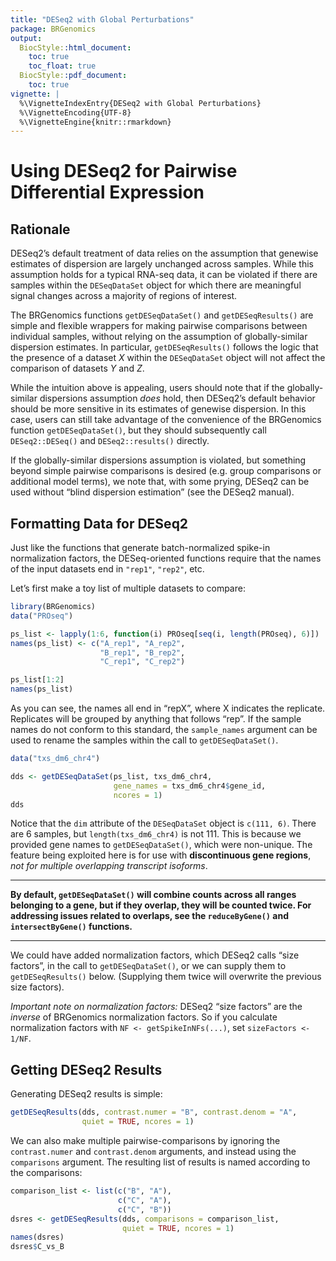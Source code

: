 ```yaml
---
title: "DESeq2 with Global Perturbations"
package: BRGenomics
output:
  BiocStyle::html_document:
    toc: true
    toc_float: true
  BiocStyle::pdf_document:
    toc: true
vignette: |
  %\VignetteIndexEntry{DESeq2 with Global Perturbations}
  %\VignetteEncoding{UTF-8}
  %\VignetteEngine{knitr::rmarkdown}
---
```


# Using DESeq2 for Pairwise Differential Expression

## Rationale 

DESeq2's default treatment of data relies on the assumption that genewise 
estimates of dispersion are largely unchanged across samples. While this 
assumption holds for a typical RNA-seq data, it can be violated if there are 
samples within the `DESeqDataSet` object for which there are meaningful signal 
changes across a majority of regions of interest. 

The BRGenomics functions `getDESeqDataSet()` and `getDESeqResults()` are simple 
and flexible wrappers for making pairwise comparisons between individual 
samples, without relying on the assumption of globally-similar dispersion 
estimates. In particular, `getDESeqResults()` follows the logic that the 
presence of a dataset $X$ within the `DESeqDataSet` object will not affect the 
comparison of datasets $Y$ and $Z$.

While the intuition above is appealing, users should note that if the 
globally-similar dispersions assumption _does_ hold, then DESeq2's default 
behavior should be more sensitive in its estimates of genewise dispersion. In 
this case, users can still take advantage of the convenience of the BRGenomics 
function `getDESeqDataSet()`, but they should subsequently call 
`DESeq2::DESeq()` and `DESeq2::results()` directly.

If the globally-similar dispersions assumption is violated, but something beyond 
simple pairwise comparisons is desired (e.g. group comparisons or additional 
model terms), we note that, with some prying, DESeq2 can be used without "blind 
dispersion estimation" (see the DESeq2 manual).

## Formatting Data for DESeq2

Just like the functions that generate batch-normalized spike-in normalization 
factors, the DESeq-oriented functions require that the names of the input 
datasets end in `"rep1"`, `"rep2"`, etc. 

Let's first make a toy list of multiple datasets to compare:

```r
library(BRGenomics)
data("PROseq")
```

```r
ps_list <- lapply(1:6, function(i) PROseq[seq(i, length(PROseq), 6)])
names(ps_list) <- c("A_rep1", "A_rep2", 
                    "B_rep1", "B_rep2",
                    "C_rep1", "C_rep2")
```

```r
ps_list[1:2]
names(ps_list)
```

As you can see, the names all end in "repX", where X indicates the replicate. 
Replicates will be grouped by anything that follows "rep". If the sample names 
do not conform to this standard, the `sample_names` argument can be used to 
rename the samples within the call to `getDESeqDataSet()`.

```r
data("txs_dm6_chr4")
```

```r
dds <- getDESeqDataSet(ps_list, txs_dm6_chr4,
                       gene_names = txs_dm6_chr4$gene_id,
                       ncores = 1)
dds
```

Notice that the `dim` attribute of the `DESeqDataSet` object is `c(111, 6)`. 
There are 6 samples, but `length(txs_dm6_chr4)` is not 111. This is because we 
provided gene names to `getDESeqDataSet()`, which were non-unique. The feature 
being exploited here is for use with __discontinuous gene regions__, _not for 
multiple overlapping transcript isoforms_. 

---

__By default, `getDESeqDataSet()` will combine counts across all ranges 
belonging to a gene, but if they overlap, they will be counted twice. For 
addressing issues related to overlaps, see the `reduceByGene()` and 
`intersectByGene()` functions.__

---

We could have added normalization factors, which DESeq2 calls "size factors", in 
the call to `getDESeqDataSet()`, or we can supply them to `getDESeqResults()` 
below. (Supplying them twice will overwrite the previous size factors). 

_Important note on normalization factors:_ DESeq2 "size factors" are the 
_inverse_ of BRGenomics normalization factors. So if you calculate normalization 
factors with `NF <- getSpikeInNFs(...)`, set `sizeFactors <- 1/NF`.

## Getting DESeq2 Results

Generating DESeq2 results is simple:

```r
getDESeqResults(dds, contrast.numer = "B", contrast.denom = "A",
                quiet = TRUE, ncores = 1)
```

We can also make multiple pairwise-comparisons by ignoring the `contrast.numer` 
and `contrast.denom` arguments, and instead using the `comparisons` argument. 
The resulting list of results is named according to the comparisons:

```r
comparison_list <- list(c("B", "A"), 
                        c("C", "A"),
                        c("C", "B"))
dsres <- getDESeqResults(dds, comparisons = comparison_list,
                         quiet = TRUE, ncores = 1)
names(dsres)
dsres$C_vs_B
```
